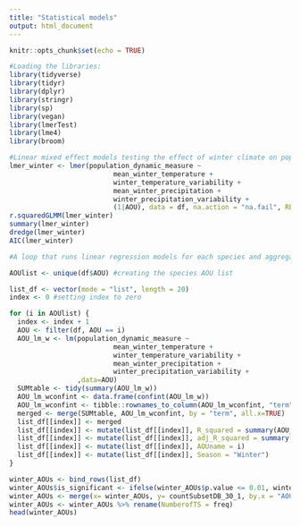 ```yaml
---
title: "Statistical models"
output: html_document
---
```


```r
knitr::opts_chunk$set(echo = TRUE)
```

```r
#Loading the libraries:
library(tidyverse)
library(tidyr)
library(dplyr)
library(stringr)
library(sp)
library(vegan)
library(lmerTest)
library(lme4)
library(broom)
```

```r
#Linear mixed effect models testing the effect of winter climate on population dynamics:
lmer_winter <- lmer(population_dynamic_measure ~ 
                          mean_winter_temperature +
                          winter_temperature_variability +
                          mean_winter_precipitation +
                          winter_precipitation_variability +
                          (1|AOU), data = df, na.action = "na.fail", REML=F)
r.squaredGLMM(lmer_winter)
summary(lmer_winter)
dredge(lmer_winter)
AIC(lmer_winter)
```

```r
#A loop that runs linear regression models for each species and aggregates the outputs to a table named 'winter_AOUs':

AOUlist <- unique(df$AOU) #creating the species AOU list

list_df <- vector(mode = "list", length = 20) 
index <- 0 #setting index to zero

for (i in AOUlist) {
  index <- index + 1
  AOU <- filter(df, AOU == i)
  AOU_lm_w <- lm(population_dynamic_measure ~
                          mean_winter_temperature +
                          winter_temperature_variability +
                          mean_winter_precipitation +
                          winter_precipitation_variability +
                 ,data=AOU)
  SUMtable <- tidy(summary(AOU_lm_w))
  AOU_lm_wconfint <- data.frame(confint(AOU_lm_w))
  AOU_lm_wconfint <- tibble::rownames_to_column(AOU_lm_wconfint, "term")
  merged <- merge(SUMtable, AOU_lm_wconfint, by = "term", all.x=TRUE)
  list_df[[index]] <- merged
  list_df[[index]] <- mutate(list_df[[index]], R_squared = summary(AOU_lm_w)$r.squared)
  list_df[[index]] <- mutate(list_df[[index]], adj_R_squared = summary(AOU_lm_w)$adj.r.squared)
  list_df[[index]] <- mutate(list_df[[index]], AOUname = i)
  list_df[[index]] <- mutate(list_df[[index]], Season = "Winter")
}

winter_AOUs <- bind_rows(list_df)
winter_AOUs$is_significant <- ifelse(winter_AOUs$p.value <= 0.01, winter_AOUs$p.value,"NotSignificant") #classifying p-values smaller than 0.01 as significant
winter_AOUs <- merge(x= winter_AOUs, y= countSubsetDB_30_1, by.x = "AOUname", by.y="x", all.x=TRUE)
winter_AOUs <- winter_AOUs %>% rename(NumberofTS = freq)
head(winter_AOUs)
```

